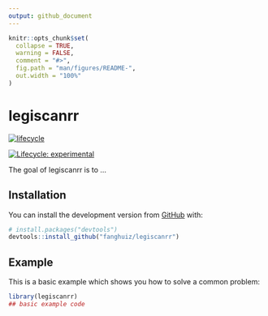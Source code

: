 ```yaml
---
output: github_document
---
```


<!-- README.md is generated from README.Rmd. Please edit that file -->

```r
knitr::opts_chunk$set(
  collapse = TRUE,
  warning = FALSE,
  comment = "#>",
  fig.path = "man/figures/README-",
  out.width = "100%"
)
```

# legiscanrr

<!-- badges: start -->
[![lifecycle](https://img.shields.io/badge/lifecycle-experimental-orange.svg)](https://www.tidyverse.org/lifecycle/#experimental)

[![Lifecycle: experimental](https://img.shields.io/badge/lifecycle-experimental-orange.svg)](https://www.tidyverse.org/lifecycle/#experimental)
<!-- badges: end -->

The goal of legiscanrr is to ...

## Installation

You can install the development version from [GitHub](https://github.com/) with:

``` r
# install.packages("devtools")
devtools::install_github("fanghuiz/legiscanrr")
```
## Example

This is a basic example which shows you how to solve a common problem:

```r
library(legiscanrr)
## basic example code
```

